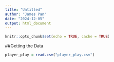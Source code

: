 ```yaml
---
title: "Untitled"
author: "James Pan"
date: "2024-12-05"
output: html_document
---
```


```r
knitr::opts_chunk$set(echo = TRUE, cache = TRUE)
```

##Getting the Data
```r
player_play = read.csv("player_play.csv")
```


